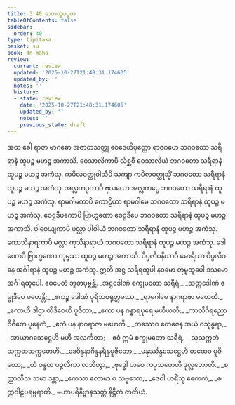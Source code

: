 ```yaml
---
title: 3.40 ဓာတုထူပပူဇာ
tableOfContents: false
sidebar:
  order: 40
type: tipitaka
basket: su
book: dn-maha
review:
  current: review
  updated: '2025-10-27T21:48:31.174605'
  updated_by: ''
  notes: ''
  history:
  - state: review
    date: '2025-10-27T21:48:31.174605'
    updated_by: ''
    notes: ''
    previous_state: draft
---
```



<ReviewStatus review={frontmatter.review} showDetails={true} />

<HypothesisAnnotation frontmatter={frontmatter} />

<DynamicBreadcrumb />

<Division number="239" book="dn-maha" e="ch" v="7" p="137">

<Paragraph number="528" book="dn-maha">
အထ ခေါ ရာဇာ မာဂဓော အဇာတသတ္တု ဝေဒေဟိပုတ္တော ရာဇဂဟေ ဘဂဝတော သရီရာနံ ထူပဉ္စ မဟဉ္စ အကာသိ. ဝေသာလိကာပိ လိစ္ဆဝီ ဝေသာလိယံ ဘဂဝတော သရီရာနံ ထူပဉ္စ မဟဉ္စ အကံသု. ကပိလဝတ္ထုဝါသီပိ သကျာ ကပိလဝတ္ထုသ္မိံ ဘဂဝတော သရီရာနံ ထူပဉ္စ မဟဉ္စ အကံသု. အလ္လကပ္ပကာပိ ဗုလယော အလ္လကပ္ပေ ဘဂဝတော သရီရာနံ ထူပဉ္စ မဟဉ္စ အကံသု. ရာမဂါမကာပိ ကောဠိယာ ရာမဂါမေ ဘဂဝတော သရီရာနံ ထူပဉ္စ မဟဉ္စ အကံသု. ဝေဋ္ဌဒီပကောပိ ဗြာဟ္မဏော ဝေဋ္ဌဒီပေ ဘဂဝတော သရီရာနံ ထူပဉ္စ မဟဉ္စ အကာသိ. ပါဝေယျကာပိ မလ္လာ ပါဝါယံ ဘဂဝတော သရီရာနံ ထူပဉ္စ မဟဉ္စ အကံသု. ကောသိနာရကာပိ မလ္လာ ကုသိနာရာယံ ဘဂဝတော သရီရာနံ ထူပဉ္စ မဟဉ္စ အကံသု. ဒေါဏောပိ ဗြာဟ္မဏော တုမ္ဗဿ ထူပဉ္စ မဟဉ္စ အကာသိ. ပိပ္ပလိဝနိယာပိ မောရိယာ ပိပ္ပလိဝနေ အင်္ဂါရာနံ ထူပဉ္စ မဟဉ္စ အကံသု. ဣတိ အဋ္ဌ သရီရထူပါ နဝမော တုမ္ဗထူပေါ ဒသမော အင်္ဂါရထူပေါ. ဧဝမေတံ ဘူတပုဗ္ဗန္တိ.
</Paragraph>

</Division>
<Division number="240" book="dn-maha" e="ch" v="7" p="138">

<Paragraph number="529" type="verses" book="dn-maha">
_အဋ္ဌဒေါဏံ စက္ခုမတော သရီရံ,_  
_သတ္တဒေါဏံ ဇမ္ဗုဒီပေ မဟေန္တိ;_  
_ဧကဉ္စ ဒေါဏံ ပုရိသဝရုတ္တမဿ,_  
_ရာမဂါမေ နာဂရာဇာ မဟေတိ._  

</Paragraph>

<Paragraph number="530" type="verses" book="dn-maha">
_ဧကာဟိ ဒါဌာ တိဒိဝေဟိ ပူဇိတာ,_  
_ဧကာ ပန ဂန္ဓာရပုရေ မဟီယတိ;_  
_ကာလိင်္ဂရညော ဝိဇိတေ ပုနေကံ,_  
_ဧကံ ပန နာဂရာဇာ မဟေတိ._  

</Paragraph>

<Paragraph number="531" type="verses" book="dn-maha">
_တဿေဝ တေဇေန အယံ ဝသုန္ဓရာ,_  
_အာယာဂသေဋ္ဌေဟိ မဟီ အလင်္ကတာ;_  
_ဧဝံ ဣမံ စက္ခုမတော သရီရံ,_  
_သုသက္ကတံ သက္ကတသက္ကတေဟိ._  

</Paragraph>

<Paragraph number="532" type="verses" book="dn-maha">
_ဒေဝိန္ဒနာဂိန္ဒနရိန္ဒပူဇိတော,_  
_မနုဿိန္ဒသေဋ္ဌေဟိ တထေဝ ပူဇိတော;_  
_တံ ဝန္ဒထ ပဉ္ဇလိကာ လဘိတွာ,_  
_ဗုဒ္ဓေါ ဟဝေ ကပ္ပသတေဟိ ဒုလ္လဘောတိ._  

</Paragraph>

<Paragraph number="533" type="verses" book="dn-maha">
_စတ္တာလီသ သမာ ဒန္တာ,_  
_ကေသာ လောမာ စ သဗ္ဗသော;_  
_ဒေဝါ ဟရိံသု ဧကေကံ,_  
_စက္ကဝါဠပရမ္ပရာတိ._  


</Paragraph>
</Division>

<Paragraph number="534" type="center" book="dn-maha">
မဟာပရိနိဗ္ဗာနသုတ္တံ နိဋ္ဌိတံ တတိယံ.
</Paragraph>